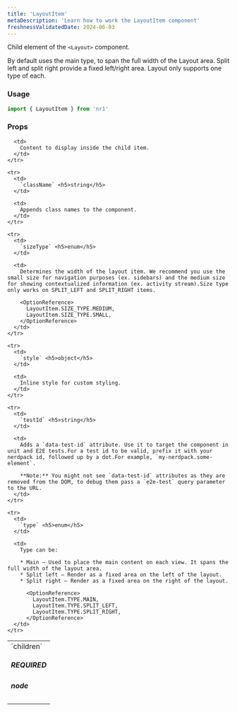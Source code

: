 ```yaml
---
title: 'LayoutItem'
metaDescription: 'Learn how to work the LayoutItem component'
freshnessValidatedDate: 2024-06-03
---
```


Child element of the `<Layout>` component.

By default uses the main type, to span the full width of the Layout area. Split left and split right provide a fixed left/right area. Layout only supports one type of each.

### Usage

```js
import { LayoutItem } from 'nr1'
```

### Props

<table>
  <tbody>
    <tr>
      <td>
        `children` <h5>REQUIRED</h5> <h5>node</h5>
      </td>

      <td>
        Content to display inside the child item.
      </td>
    </tr>

    <tr>
      <td>
        `className` <h5>string</h5>
      </td>

      <td>
        Appends class names to the component.
      </td>
    </tr>

    <tr>
      <td>
        `sizeType` <h5>enum</h5>
      </td>

      <td>
        Determines the width of the layout item. We recommend you use the small size for navigation purposes (ex. sidebars) and the medium size for showing contextualized information (ex. activity stream).Size type only works on SPLIT_LEFT and SPLIT_RIGHT items.

        <OptionReference>
          LayoutItem.SIZE_TYPE.MEDIUM,
          LayoutItem.SIZE_TYPE.SMALL,
        </OptionReference>
      </td>
    </tr>

    <tr>
      <td>
        `style` <h5>object</h5>
      </td>

      <td>
        Inline style for custom styling.
      </td>
    </tr>

    <tr>
      <td>
        `testId` <h5>string</h5>
      </td>

      <td>
        Adds a `data-test-id` attribute. Use it to target the component in unit and E2E tests.For a test id to be valid, prefix it with your nerdpack id, followed up by a dot.For example, `my-nerdpack.some-element`.

        **Note:** You might not see `data-test-id` attributes as they are removed from the DOM, to debug them pass a `e2e-test` query parameter to the URL.
      </td>
    </tr>

    <tr>
      <td>
        `type` <h5>enum</h5>
      </td>

      <td>
        Type can be:

        * Main — Used to place the main content on each view. It spans the full width of the layout area.
        * Split left — Render as a fixed area on the left of the layout.
        * Split right — Render as a fixed area on the right of the layout.

          <OptionReference>
            LayoutItem.TYPE.MAIN,
            LayoutItem.TYPE.SPLIT_LEFT,
            LayoutItem.TYPE.SPLIT_RIGHT,
          </OptionReference>
      </td>
    </tr>
  </tbody>
</table>
